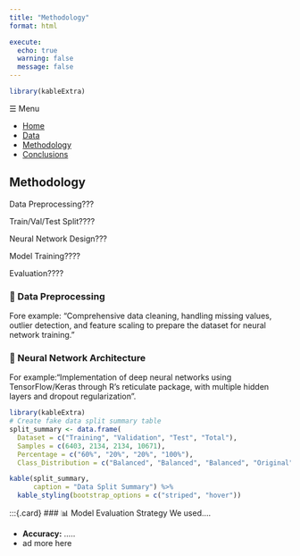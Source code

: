 ```yaml
---
title: "Methodology"
format: html

execute:
  echo: true
  warning: false
  message: false
---
```



```r

library(kableExtra)


```

<div id="menu-toggle" onclick="toggleSidebar()">☰ Menu</div>

<div class="sidebar">
  <ul>
    <li><a href="index.qmd">Home</a></li>
    <li><a href="data.qmd">Data</a></li>
    <li><a href="methodology.qmd">Methodology</a></li>
    <li><a href="conclusions.qmd">Conclusions</a></li>
  </ul>
</div>

<div class="main-content">
  <!-- Your page content goes here -->


## Methodology {#methodology}

:::{.methodology-flow}

:::{.flow-step}
Data Preprocessing???
:::

:::{.flow-step}
Train/Val/Test Split????
:::

:::{.flow-step}
Neural Network Design???
:::

:::{.flow-step}
Model Training????
:::

:::{.flow-step}
Evaluation????
:::

:::

:::{.feature-grid}

:::{.card}
### 🔧 Data Preprocessing
Fore example: "Comprehensive data cleaning, handling missing values, outlier detection, and feature scaling to prepare the dataset for neural network training."

:::

:::{.card}
### 🧠 Neural Network Architecture
For example:"Implementation of deep neural networks using TensorFlow/Keras through R's reticulate package, with multiple hidden layers and dropout regularization".
:::

:::

```r
library(kableExtra)
# Create fake data split summary table
split_summary <- data.frame(
  Dataset = c("Training", "Validation", "Test", "Total"),
  Samples = c(6403, 2134, 2134, 10671),
  Percentage = c("60%", "20%", "20%", "100%"),
  Class_Distribution = c("Balanced", "Balanced", "Balanced", "Original"))

kable(split_summary, 
      caption = "Data Split Summary") %>%
  kable_styling(bootstrap_options = c("striped", "hover"))
```

:::{.card}
### 📊 Model Evaluation Strategy
We used....

- **Accuracy:** .....
- ad more here


</div>

<script>
  function toggleSidebar() {
    const sidebar = document.querySelector('.sidebar');
    if (sidebar.classList.contains('open')) {
      sidebar.classList.remove('open');
    } else {
      sidebar.classList.add('open');
    }
  }
</script>
